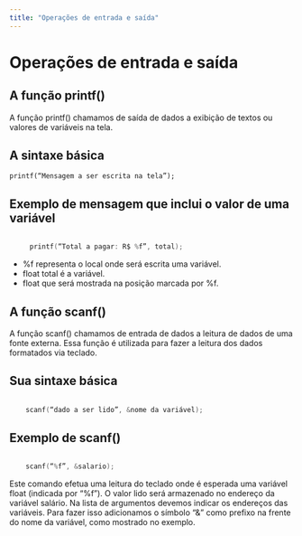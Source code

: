 ```yaml
---
title: "Operações de entrada e saída"
---
```


# Operações de entrada e saída

## A função printf()

A função printf() chamamos de saída de dados a exibição de textos ou valores de variáveis na tela.

## A sintaxe básica

    printf(“Mensagem a ser escrita na tela”);

## Exemplo de mensagem que inclui o valor de uma variável

```c

     printf(“Total a pagar: R$ %f”, total);

```

- %f representa o local onde será escrita uma variável.
- float total é a variável.
- float que será mostrada na posição marcada por %f.

## A função scanf()

A função scanf() chamamos de entrada de dados a leitura de dados de uma fonte externa. Essa função é utilizada para fazer a leitura dos dados formatados via teclado.

## Sua sintaxe básica

```c

    scanf(“dado a ser lido”, &nome da variável);

```

## Exemplo de scanf()

```c

    scanf(“%f”, &salario);

```

Este comando efetua uma leitura do teclado onde é esperada uma variável float (indicada por “%f”). O valor lido será armazenado no endereço da variável salário. Na lista de argumentos devemos indicar os endereços das variáveis. Para fazer isso adicionamos o símbolo “&” como prefixo na frente do nome da variável, como mostrado no exemplo.

